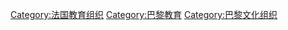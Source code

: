 [[Category:法国教育组织|Category:法国教育组织]]
[[Category:巴黎教育|Category:巴黎教育]]
[[Category:巴黎文化组织|Category:巴黎文化组织]]